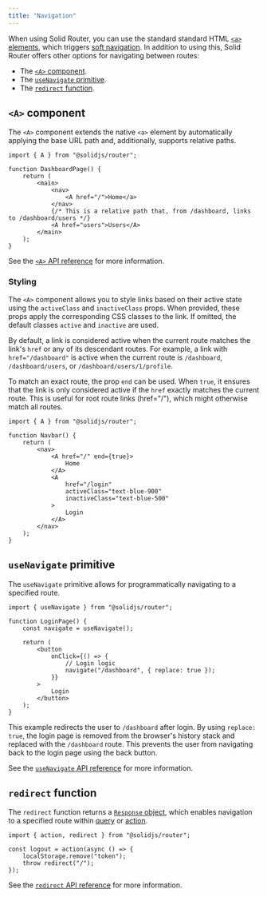 ---
title: "Navigation"
---

When using Solid Router, you can use the standard standard HTML [`<a>` elements](https://developer.mozilla.org/en-US/docs/Web/HTML/Element/a), which triggers [soft navigation](/solid-router/reference/components/a#soft-navigation).
In addition to using this, Solid Router offers other options for navigating between routes:

- The [`<A>` component](/solid-router/reference/components/a).
- The [`useNavigate` primitive](/solid-router/reference/primitives/use-navigate).
- The [`redirect` function](/solid-router/reference/response-helpers/redirect).

## `<A>` component

The `<A>` component extends the native `<a>` element by automatically applying the base URL path and, additionally, supports relative paths.

```tsx
import { A } from "@solidjs/router";

function DashboardPage() {
	return (
		<main>
			<nav>
				<A href="/">Home</a>
			</nav>
			{/* This is a relative path that, from /dashboard, links to /dashboard/users */}
			<A href="users">Users</A>
		</main>
	);
}
```

See the [`<A>` API reference](/solid-router/reference/components/a) for more information.

### Styling

The `<A>` component allows you to style links based on their active state using the `activeClass` and `inactiveClass` props.
When provided, these props apply the corresponding CSS classes to the link.
If omitted, the default classes `active` and `inactive` are used.

By default, a link is considered active when the current route matches the link's `href` or any of its descendant routes.
For example, a link with `href="/dashboard"` is active when the current route is `/dashboard`, `/dashboard/users`, or `/dashboard/users/1/profile`.

To match an exact route, the prop `end` can be used.
When `true`, it ensures that the link is only considered active if the `href` exactly matches the current route.
This is useful for root route links (href="/"), which might otherwise match all routes.

```tsx
import { A } from "@solidjs/router";

function Navbar() {
	return (
		<nav>
			<A href="/" end={true}>
				Home
			</A>
			<A
				href="/login"
				activeClass="text-blue-900"
				inactiveClass="text-blue-500"
			>
				Login
			</A>
		</nav>
	);
}
```

## `useNavigate` primitive

The `useNavigate` primitive allows for programmatically navigating to a specified route.

```tsx
import { useNavigate } from "@solidjs/router";

function LoginPage() {
	const navigate = useNavigate();

	return (
		<button
			onClick={() => {
				// Login logic
				navigate("/dashboard", { replace: true });
			}}
		>
			Login
		</button>
	);
}
```

This example redirects the user to `/dashboard` after login.
By using `replace: true`, the login page is removed from the browser's history stack and replaced with the `/dashboard` route.
This prevents the user from navigating back to the login page using the back button.

See the [`useNavigate` API reference](/solid-router/reference/primitives/use-navigate) for more information.

## `redirect` function

The `redirect` function returns a [`Response` object](https://developer.mozilla.org/en-US/docs/Web/API/Response), which enables navigation to a specified route within [query](/solid-router/reference/data-apis/query) or [action](/solid-router/reference/data-apis/action).

```tsx
import { action, redirect } from "@solidjs/router";

const logout = action(async () => {
	localStorage.remove("token");
	throw redirect("/");
});
```

See the [`redirect` API reference](/solid-router/reference/response-helpers/redirect) for more information.
